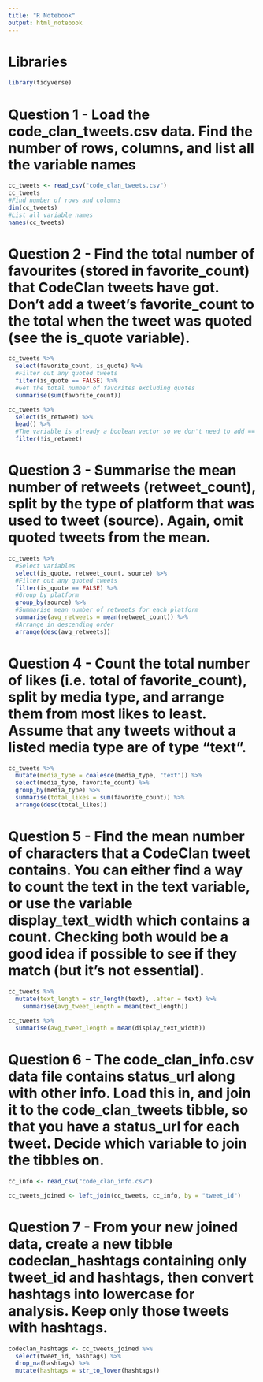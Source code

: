 ```yaml
---
title: "R Notebook"
output: html_notebook
---
```


# Libraries
```r
library(tidyverse)
```

# Question 1 - Load the code_clan_tweets.csv data. Find the number of rows, columns, and list all the variable names

```r
cc_tweets <- read_csv("code_clan_tweets.csv")
cc_tweets
#Find number of rows and columns
dim(cc_tweets)
#List all variable names
names(cc_tweets)
```
# Question 2 - Find the total number of favourites (stored in favorite_count) that CodeClan tweets have got. Don’t add a tweet’s favorite_count to the total when the tweet was quoted (see the is_quote variable).

```r
cc_tweets %>% 
  select(favorite_count, is_quote) %>%
  #Filter out any quoted tweets
  filter(is_quote == FALSE) %>% 
  #Get the total number of favorites excluding quotes
  summarise(sum(favorite_count))
```

```r
cc_tweets %>% 
  select(is_retweet) %>% 
  head() %>% 
  #The variable is already a boolean vector so we don't need to add == FALSE. If you filter and just include the variable name, it will return the TRUE values. So adding ! will return just the false values
  filter(!is_retweet)
```


# Question 3 - Summarise the mean number of retweets (retweet_count), split by the type of platform that was used to tweet (source). Again, omit quoted tweets from the mean.

```r
cc_tweets %>% 
  #Select variables
  select(is_quote, retweet_count, source) %>%
  #Filter out any quoted tweets
  filter(is_quote == FALSE) %>% 
  #Group by platform
  group_by(source) %>% 
  #Summarise mean number of retweets for each platform
  summarise(avg_retweets = mean(retweet_count)) %>% 
  #Arrange in descending order
  arrange(desc(avg_retweets))
```

# Question 4 - Count the total number of likes (i.e. total of favorite_count), split by media type, and arrange them from most likes to least. Assume that any tweets without a listed media type are of type “text”.

```r
cc_tweets %>% 
  mutate(media_type = coalesce(media_type, "text")) %>% 
  select(media_type, favorite_count) %>% 
  group_by(media_type) %>% 
  summarise(total_likes = sum(favorite_count)) %>% 
  arrange(desc(total_likes))
```


# Question 5 - Find the mean number of characters that a CodeClan tweet contains. You can either find a way to count the text in the text variable, or use the variable display_text_width which contains a count. Checking both would be a good idea if possible to see if they match (but it’s not essential).

```r
cc_tweets %>% 
  mutate(text_length = str_length(text), .after = text) %>% 
    summarise(avg_tweet_length = mean(text_length))
  
cc_tweets %>% 
  summarise(avg_tweet_length = mean(display_text_width))
```

# Question 6 - The code_clan_info.csv data file contains status_url along with other info. Load this in, and join it to the code_clan_tweets tibble, so that you have a status_url for each tweet. Decide which variable to join the tibbles on.

```r
cc_info <- read_csv("code_clan_info.csv")

cc_tweets_joined <- left_join(cc_tweets, cc_info, by = "tweet_id")
```

# Question 7 - From your new joined data, create a new tibble codeclan_hashtags containing only tweet_id and hashtags, then convert hashtags into lowercase for analysis. Keep only those tweets with hashtags.

```r
codeclan_hashtags <- cc_tweets_joined %>% 
  select(tweet_id, hashtags) %>% 
  drop_na(hashtags) %>% 
  mutate(hashtags = str_to_lower(hashtags))
```


